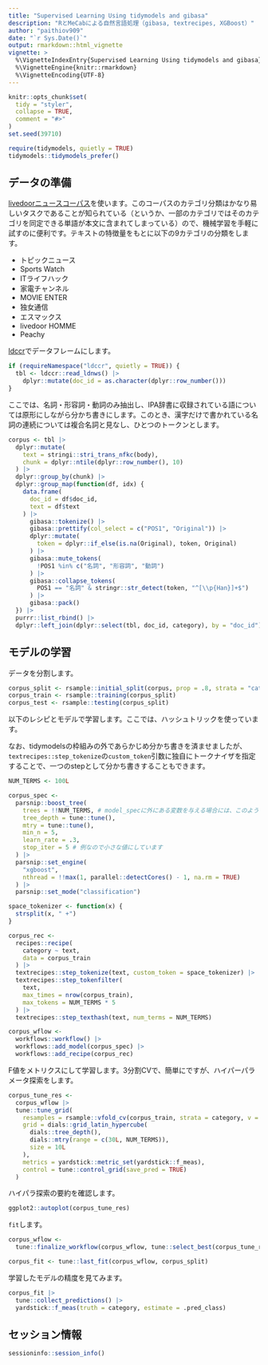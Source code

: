 ```yaml
---
title: "Supervised Learning Using tidymodels and gibasa"
description: "RとMeCabによる自然言語処理（gibasa, textrecipes, XGBoost）"
author: "paithiov909"
date: "`r Sys.Date()`"
output: rmarkdown::html_vignette
vignette: >
  %\VignetteIndexEntry{Supervised Learning Using tidymodels and gibasa}
  %\VignetteEngine{knitr::rmarkdown}
  %\VignetteEncoding{UTF-8}
---
```


```r
knitr::opts_chunk$set(
  tidy = "styler",
  collapse = TRUE,
  comment = "#>"
)
set.seed(39710)

require(tidymodels, quietly = TRUE)
tidymodels::tidymodels_prefer()
```

## データの準備

[livedoorニュースコーパス](https://www.rondhuit.com/download.html#ldcc)を使います。このコーパスのカテゴリ分類はかなり易しいタスクであることが知られている（というか、一部のカテゴリではそのカテゴリを同定できる単語が本文に含まれてしまっている）ので、機械学習を手軽に試すのに便利です。テキストの特徴量をもとに以下の9カテゴリの分類をします。

- トピックニュース
- Sports Watch
- ITライフハック
- 家電チャンネル
- MOVIE ENTER
- 独女通信
- エスマックス
- livedoor HOMME
- Peachy

[ldccr](https://github.com/paithiov909/ldccr)でデータフレームにします。

```r
if (requireNamespace("ldccr", quietly = TRUE)) {
  tbl <- ldccr::read_ldnws() |>
    dplyr::mutate(doc_id = as.character(dplyr::row_number()))
}
```

ここでは、名詞・形容詞・動詞のみ抽出し、IPA辞書に収録されている語については原形にしながら分かち書きにします。このとき、漢字だけで書かれている名詞の連続については複合名詞と見なし、ひとつのトークンとします。

```r
corpus <- tbl |>
  dplyr::mutate(
    text = stringi::stri_trans_nfkc(body),
    chunk = dplyr::ntile(dplyr::row_number(), 10)
  ) |>
  dplyr::group_by(chunk) |>
  dplyr::group_map(function(df, idx) {
    data.frame(
      doc_id = df$doc_id,
      text = df$text
    ) |>
      gibasa::tokenize() |>
      gibasa::prettify(col_select = c("POS1", "Original")) |>
      dplyr::mutate(
        token = dplyr::if_else(is.na(Original), token, Original)
      ) |>
      gibasa::mute_tokens(
        !POS1 %in% c("名詞", "形容詞", "動詞")
      ) |>
      gibasa::collapse_tokens(
        POS1 == "名詞" & stringr::str_detect(token, "^[\\p{Han}]+$")
      ) |>
      gibasa::pack()
  }) |>
  purrr::list_rbind() |>
  dplyr::left_join(dplyr::select(tbl, doc_id, category), by = "doc_id")
```

## モデルの学習

データを分割します。

```r
corpus_split <- rsample::initial_split(corpus, prop = .8, strata = "category")
corpus_train <- rsample::training(corpus_split)
corpus_test <- rsample::testing(corpus_split)
```

以下のレシピとモデルで学習します。ここでは、ハッシュトリックを使っています。

なお、tidymodelsの枠組みの外であらかじめ分かち書きを済ませましたが、`textrecipes::step_tokenize`の`custom_token`引数に独自にトークナイザを指定することで、一つのstepとして分かち書きすることもできます。

```r
NUM_TERMS <- 100L

corpus_spec <-
  parsnip::boost_tree(
    trees = !!NUM_TERMS, # model_specに外にある変数を与える場合には、このようにinjectionします
    tree_depth = tune::tune(),
    mtry = tune::tune(),
    min_n = 5,
    learn_rate = .3,
    stop_iter = 5 # 例なので小さな値にしています
  ) |>
  parsnip::set_engine(
    "xgboost",
    nthread = !!max(1, parallel::detectCores() - 1, na.rm = TRUE)
  ) |>
  parsnip::set_mode("classification")

space_tokenizer <- function(x) {
  strsplit(x, " +")
}

corpus_rec <-
  recipes::recipe(
    category ~ text,
    data = corpus_train
  ) |>
  textrecipes::step_tokenize(text, custom_token = space_tokenizer) |>
  textrecipes::step_tokenfilter(
    text,
    max_times = nrow(corpus_train),
    max_tokens = NUM_TERMS * 5
  ) |>
  textrecipes::step_texthash(text, num_terms = NUM_TERMS)
```

```r
corpus_wflow <-
  workflows::workflow() |>
  workflows::add_model(corpus_spec) |>
  workflows::add_recipe(corpus_rec)
```

F値をメトリクスにして学習します。3分割CVで、簡単にですが、ハイパーパラメータ探索をします。

```r
corpus_tune_res <-
  corpus_wflow |>
  tune::tune_grid(
    resamples = rsample::vfold_cv(corpus_train, strata = category, v = 3L),
    grid = dials::grid_latin_hypercube(
      dials::tree_depth(),
      dials::mtry(range = c(30L, NUM_TERMS)),
      size = 10L
    ),
    metrics = yardstick::metric_set(yardstick::f_meas),
    control = tune::control_grid(save_pred = TRUE)
  )
```

ハイパラ探索の要約を確認します。

```r
ggplot2::autoplot(corpus_tune_res)
```

`fit`します。

```r
corpus_wflow <-
  tune::finalize_workflow(corpus_wflow, tune::select_best(corpus_tune_res, metric = "f_meas"))

corpus_fit <- tune::last_fit(corpus_wflow, corpus_split)
```

学習したモデルの精度を見てみます。

```r
corpus_fit |>
  tune::collect_predictions() |>
  yardstick::f_meas(truth = category, estimate = .pred_class)
```

## セッション情報

```r
sessioninfo::session_info()
```

